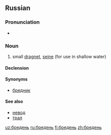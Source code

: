 ==Russian==

===Pronunciation===
* {{IPA|/ˈbrʲedʲɪnʲ/|lang=ru}}

===Noun===
{{ru-noun|бре́день|m-in}}

# {{context|fishing|lang=ru}} small [[dragnet]], [[seine]] (for use in shallow water)

====Declension====
{{ru-noun-table|бре́день|m*}}

====Synonyms====
* [[бредник]]

====See also====
* [[невод]]
* [[трал]]

[[uz:бредень]]
[[ru:бредень]]
[[fi:бредень]]
[[zh:бредень]]